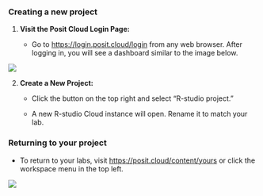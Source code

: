 
### Creating a new project

1.  **Visit the Posit Cloud Login Page:**

    -   Go to <https://login.posit.cloud/login> from any web browser. After logging in, you will see a dashboard similar
        to the image below.

![](index_images/im_T1_ProjectCloud.png)

2.  **Create a New Project:**

    -   Click the button on the top right and select “R-studio project.”

    -   A new R-studio Cloud instance will open. Rename it to match your lab.



### **Returning to your project**

-   To return to your labs, visit <https://posit.cloud/content/yours> or click the workspace menu in the top left.

![](index_images/im_T1_ProjectWorkspaceCloud.png)
